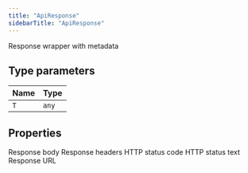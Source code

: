 ```yaml
---
title: "ApiResponse"
sidebarTitle: "ApiResponse"
---
```


Response wrapper with metadata

## Type parameters

| Name | Type |
| :------ | :------ |
| `T` | `any` |

## Properties

<ResponseField name="body" type="T" required>
Response body

</ResponseField>

<ResponseField name="headers" type="Headers" required>
Response headers

</ResponseField>

<ResponseField name="status" type="number" required>
HTTP status code

</ResponseField>

<ResponseField name="statusText" type="string" required>
HTTP status text

</ResponseField>

<ResponseField name="url" type="string" required>
Response URL

</ResponseField>
